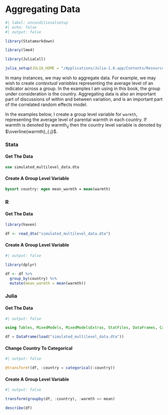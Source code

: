# Aggregating Data

```r
#| label: unconditionalsetup
#| echo: false
#| output: false

library(Statamarkdown)

library(lme4) 

library(JuliaCall)

julia_setup(JULIA_HOME = "/Applications/Julia-1.8.app/Contents/Resources/julia/bin")

```

In many instances, we may wish to aggregate data. For example, we may wish to create *contextual variables* representing the average level of an indicator across a group. In the examples I am using in this book, the group under consideration is the country. Aggregating data is also an important part of discussions of within and between variation, and is an important part of the correlated random effects model.

In the examples below, I create a group level variable for `warmth`, representing the average level of parental warmth in each country. If warmth is denoted by $\text{warmth}_{ij}$ then the country level variable is denoted by $\overline{warmth}_{.j}$.

::: {.panel-tabset group="language"}

### Stata

#### Get The Data

```stata

use simulated_multilevel_data.dta

```

#### Create A Group Level Variable

```stata

bysort country: egen mean_warmth = mean(warmth)

```

### R

#### Get The Data

```r

library(haven)

df <- read_dta("simulated_multilevel_data.dta")

```

#### Create A Group Level Variable

```r
#| output: false

library(dplyr) 

df <- df %>% 
  group_by(country) %>%
  mutate(mean_warmth = mean(warmth))

```

### Julia

#### Get The Data

```julia
#| output: false

using Tables, MixedModels, MixedModelsExtras, StatFiles, DataFrames, CategoricalArrays, DataFramesMeta

df = DataFrame(load("simulated_multilevel_data.dta"))

```

#### Change Country To Categorical

```julia
#| output: false

@transform!(df, :country = categorical(:country))

```

#### Create A Group Level Variable

```julia
#| output: false

transform(groupby(df, :country), :warmth => mean)

```

```julia

describe(df)

```

:::



